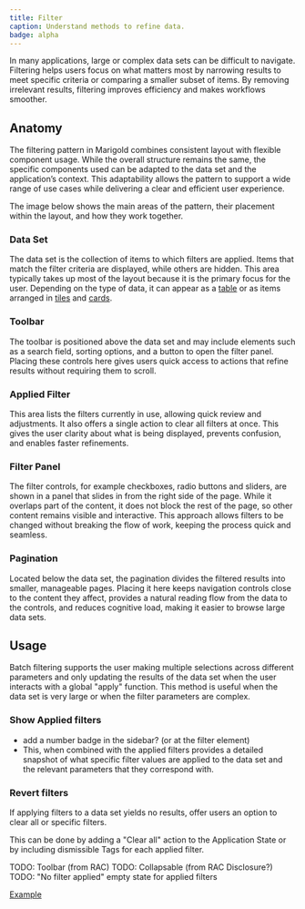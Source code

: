 ```yaml
---
title: Filter
caption: Understand methods to refine data.
badge: alpha
---
```


In many applications, large or complex data sets can be difficult to navigate. Filtering helps users focus on what matters most by narrowing results to meet specific criteria or comparing a smaller subset of items. By removing irrelevant results, filtering improves efficiency and makes workflows smoother.

## Anatomy

The filtering pattern in Marigold combines consistent layout with flexible component usage. While the overall structure remains the same, the specific components used can be adapted to the data set and the application’s context. This adaptability allows the pattern to support a wide range of use cases while delivering a clear and efficient user experience.

The image below shows the main areas of the pattern, their placement within the layout, and how they work together.

### Data Set

The data set is the collection of items to which filters are applied. Items that match the filter criteria are displayed, while others are hidden. This area typically takes up most of the layout because it is the primary focus for the user. Depending on the type of data, it can appear as a [table](/components/collection/table) or as items arranged in [tiles](/components/layout/tiles) and [cards](/components/content/card).

### Toolbar

The toolbar is positioned above the data set and may include elements such as a search field, sorting options, and a button to open the filter panel. Placing these controls here gives users quick access to actions that refine results without requiring them to scroll.

### Applied Filter

This area lists the filters currently in use, allowing quick review and adjustments. It also offers a single action to clear all filters at once. This gives the user clarity about what is being displayed, prevents confusion, and enables faster refinements.

### Filter Panel

The filter controls, for example checkboxes, radio buttons and sliders, are shown in a panel that slides in from the right side of the page. While it overlaps part of the content, it does not block the rest of the page, so other content remains visible and interactive. This approach allows filters to be changed without breaking the flow of work, keeping the process quick and seamless.

### Pagination

Located below the data set, the pagination divides the filtered results into smaller, manageable pages. Placing it here keeps navigation controls close to the content they affect, provides a natural reading flow from the data to the controls, and reduces cognitive load, making it easier to browse large data sets.

## Usage

Batch filtering supports the user making multiple selections across different parameters and only updating the results of the data set when the user interacts with a global "apply" function. This method is useful when the data set is very large or when the filter parameters are complex.

### Show Applied filters

- add a number badge in the sidebar? (or at the filter element)
- This, when combined with the applied filters provides a detailed snapshot of what specific filter values are applied to the data set and the relevant parameters that they correspond with.

### Revert filters

If applying filters to a data set yields no results, offer users an option to clear all or specific filters.

This can be done by adding a "Clear all" action to the Application State or by including dismissible Tags for each applied filter.

TODO: Toolbar (from RAC)
TODO: Collapsable (from RAC Disclosure?)
TODO: "No filter applied" empty state for applied filters

[Example](/pattern/filter)
